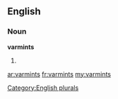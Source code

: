 ==English==

===Noun===
'''varmints'''

# {{plural of|[[varmint]]}}

[[Category:English plurals]]

[[ar:varmints]]
[[fr:varmints]]
[[my:varmints]]
